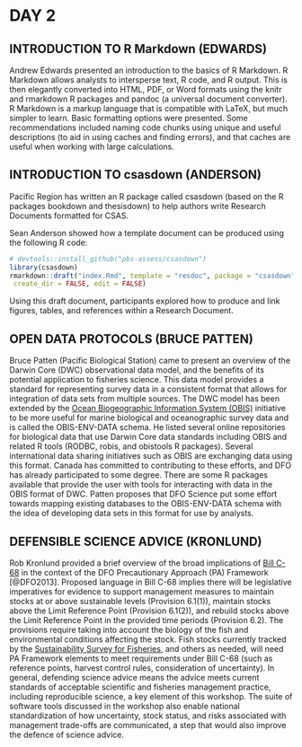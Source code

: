 # DAY 2

## INTRODUCTION TO R Markdown (EDWARDS)

Andrew Edwards presented an introduction to the basics of R Markdown. R Markdown
allows analysts to intersperse text, R code, and R output. This is then
elegantly converted into HTML, PDF, or Word formats using the knitr and
rmarkdown R packages and pandoc (a universal document converter). R Markdown is
a markup language that is compatible with LaTeX, but much simpler to learn.
Basic formatting options were presented. Some recommendations included naming
code chunks using unique and useful descriptions (to aid in using caches and
finding errors), and that caches are useful when working with large calculations.

## INTRODUCTION TO csasdown (ANDERSON)

Pacific Region has written an R package called csasdown (based on the R packages
bookdown and thesisdown) to help authors write Research Documents formatted for
CSAS.

Sean Anderson showed how a template document can be produced using the following 
R code:

```r
# devtools::install_github("pbs-assess/csasdown")
library(csasdown)
rmarkdown::draft("index.Rmd", template = "resdoc", package = "csasdown",
 create_dir = FALSE, edit = FALSE)
```

Using this draft document, participants explored how to produce and link
figures, tables, and references within a Research Document.

## OPEN DATA PROTOCOLS (BRUCE PATTEN)

Bruce Patten (Pacific Biological Station) came to present 
an overview of the Darwin Core (DWC) observational data model,
and the benefits of its potential application to fisheries science. This data
model provides a standard for representing survey data in a consistent format
that allows for integration of data sets from multiple sources. The DWC model
has been extended by the [Ocean Biogeographic Information System
(OBIS)](http://www.iobis.org) initiative to be more useful for marine biological
and oceanographic survey data and is called the OBIS-ENV-DATA schema. He listed
several online repositories for biological data that use Darwin Core data
standards including OBIS and related R tools (RODBC, robis, and obistools R
packages). Several international data sharing initiatives such as OBIS are
exchanging data using this format. Canada has committed to contributing to
these efforts, and DFO has already participated to some degree. There are some
R packages available that provide the user with tools for interacting with data
in the OBIS format of DWC. Patten proposes that DFO Science put some effort
towards mapping existing databases to the OBIS-ENV-DATA schema with the idea of
developing data sets in this format for use by analysts.

## DEFENSIBLE SCIENCE ADVICE (KRONLUND)

Rob Kronlund provided a brief overview of the broad implications of 
[Bill C-68](http://www.parl.ca/DocumentViewer/en/42-1/bill/C-68/third-reading)
in the context of the DFO Precautionary Approach (PA) Framework [@DFO2013]. 
Proposed language in Bill C-68 implies
there will be legislative imperatives for evidence to support management
measures to maintain stocks at or above sustainable levels (Provision 6.1(1)),
maintain stocks above the Limit Reference Point (Provision 6.1(2)), and rebuild
stocks above the Limit Reference Point in the provided time periods (Provision
6.2). The provisions require taking into account the biology of the fish and
environmental conditions affecting the stock. Fish stocks currently tracked by
the [Sustainability Survey for
Fisheries](http://www.dfo-mpo.gc.ca/reports-rapports/regs/sff-cpd/survey-sondage/index-en.html), 
and others as needed, will need PA Framework elements to meet requirements under
Bill C-68 (such as reference points, harvest control rules, consideration of
uncertainty). In general, defending science advice means the advice meets
current standards of acceptable scientific and fisheries management practice,
including reproducible science, a key element of this workshop. The suite of
software tools discussed in the workshop also enable national standardization
of how uncertainty, stock status, and risks associated with management
trade-offs are communicated, a step that would also improve the defence of
science advice.
